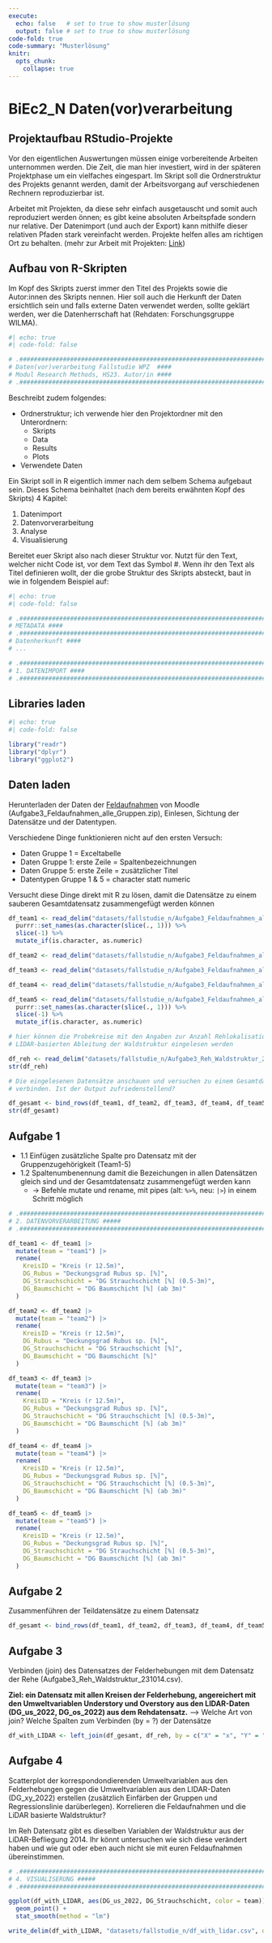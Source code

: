 ```yaml
---
execute:
  echo: false   # set to true to show musterlösung
  output: false # set to true to show musterlösung
code-fold: true
code-summary: "Musterlösung"
knitr:
  opts_chunk: 
    collapse: true
---
```


# BiEc2_N Daten(vor)verarbeitung

## Projektaufbau RStudio-Projekte

Vor den eigentlichen Auswertungen müssen einige vorbereitende Arbeiten unternommen werden. Die Zeit, die man hier investiert, wird in der späteren Projektphase um ein vielfaches eingespart. Im Skript soll die Ordnerstruktur des Projekts genannt werden, damit der Arbeitsvorgang auf verschiedenen Rechnern reproduzierbar ist.

Arbeitet mit Projekten, da diese sehr einfach ausgetauscht und somit auch reproduziert werden önnen; es gibt keine absoluten Arbeitspfade sondern nur relative. Der Datenimport (und auch der Export) kann mithilfe dieser relativen Pfaden stark vereinfacht werden. Projekte helfen alles am richtigen Ort zu behalten. (mehr zur Arbeit mit Projekten: [Link](https://support.rstudio.com/hc/en-us/articles/200526207-Using-Projects))

## Aufbau von R-Skripten

Im Kopf des Skripts zuerst immer den Titel des Projekts sowie die Autor:innen des Skripts nennen. Hier soll auch die Herkunft der Daten ersichtlich sein und falls externe Daten verwendet werden, sollte geklärt werden, wer die Datenherrschaft hat (Rehdaten: Forschungsgruppe WILMA).

```r
#| echo: true
#| code-fold: false

# .##################################################################################
# Daten(vor)verarbeitung Fallstudie WPZ  ####
# Modul Research Methods, HS23. Autor/in ####
# .##################################################################################
```

Beschreibt zudem folgendes:

- Ordnerstruktur; ich verwende hier den Projektordner mit den Unterordnern: 
  - Skripts
  - Data
  - Results
  - Plots
- Verwendete Daten

Ein Skript soll in R eigentlich immer nach dem selbem Schema aufgebaut sein.
Dieses Schema beinhaltet (nach dem bereits erwähnten Kopf des Skripts) 4 Kapitel: 

1. Datenimport
2. Datenvorverarbeitung
3. Analyse
4. Visualisierung

Bereitet euer Skript also nach dieser Struktur vor. Nutzt für den Text, welcher nicht Code ist, vor dem Text das Symbol #. Wenn ihr den Text als Titel definieren wollt, der die grobe Struktur des Skripts absteckt, baut in wie in folgendem Beispiel auf:

```r
#| echo: true
#| code-fold: false

# .###################################################################################
# METADATA ####
# .###################################################################################
# Datenherkunft ####
# ...

# .###################################################################################
# 1. DATENIMPORT ####
# .###################################################################################
```

## Libraries laden

```r
#| echo: true
#| code-fold: false

library("readr")
library("dplyr")
library("ggplot2")
```

## Daten laden
Herunterladen der Daten der [Feldaufnahmen](https://moodle.zhaw.ch/mod/folder/view.php?id=956252) von Moodle (Aufgabe3_Feldaufnahmen_alle_Gruppen.zip), Einlesen, Sichtung der Datensätze und der Datentypen.

Verschiedene Dinge funktionieren nicht auf den ersten Versuch:

- Daten Gruppe 1 = Exceltabelle
- Daten Gruppe 1: erste Zeile = Spaltenbezeichnungen
- Daten Gruppe 5: erste Zeile = zusätzlicher Titel
- Datentypen Gruppe 1 & 5 = character statt numeric

Versucht diese Dinge direkt mit R zu lösen, damit die Datensätze zu einem sauberen Gesamtdatensatz zusammengefügt werden können

```r
df_team1 <- read_delim("datasets/fallstudie_n/Aufgabe3_Feldaufnahmen_alle_Gruppen/Felderhebung Waldstruktur Team 1.csv", delim = ";") %>% 
  purrr::set_names(as.character(slice(., 1))) %>%
  slice(-1) %>% 
  mutate_if(is.character, as.numeric)

df_team2 <- read_delim("datasets/fallstudie_n/Aufgabe3_Feldaufnahmen_alle_Gruppen/Gruppe_2_Deckungsgrade.csv", delim = ";")

df_team3 <- read_delim("datasets/fallstudie_n/Aufgabe3_Feldaufnahmen_alle_Gruppen/Feldaufnahmen_LiDAR.csv", delim = ";")

df_team4 <- read_delim("datasets/fallstudie_n/Aufgabe3_Feldaufnahmen_alle_Gruppen/Felderhebung_Waldstruktur_Team4.csv", delim = ";")

df_team5 <- read_delim("datasets/fallstudie_n/Aufgabe3_Feldaufnahmen_alle_Gruppen/Felderhebung_Waldstruktur_Team_5.csv", delim = ";") %>% 
  purrr::set_names(as.character(slice(., 1))) %>%
  slice(-1) %>% 
  mutate_if(is.character, as.numeric)

# hier können die Probekreise mit den Angaben zur Anzahl Rehlokalisationen und der
# LIDAR-basierten Ableitung der Waldstruktur eingelesen werden

df_reh <- read_delim("datasets/fallstudie_n/Aufgabe3_Reh_Waldstruktur_231014.csv", delim = ";")
str(df_reh)

# Die eingelesenen Datensätze anschauen und versuchen zu einem Gesamtdatensatz
# verbinden. Ist der Output zufriedenstellend?

df_gesamt <- bind_rows(df_team1, df_team2, df_team3, df_team4, df_team5)
str(df_gesamt)
```

## Aufgabe 1

- 1.1 Einfügen zusätzliche Spalte pro Datensatz mit der Gruppenzugehörigkeit (Team1-5) 
- 1.2 Spaltenumbenennung damit die Bezeichungen in allen Datensätzen gleich sind und der Gesamtdatensatz zusammengefügt werden kann
  - → Befehle mutate und rename, mit pipes (alt: `%>%`, neu: `|>`) in einem Schritt möglich

```r
# .#################################################################################
# 2. DATENVORVERARBEITUNG #####
# .#################################################################################

df_team1 <- df_team1 |>
  mutate(team = "team1") |>
  rename(
    KreisID = "Kreis (r 12.5m)",
    DG_Rubus = "Deckungsgrad Rubus sp. [%]",
    DG_Strauchschicht = "DG Strauchschicht [%] (0.5-3m)",
    DG_Baumschicht = "DG Baumschicht [%] (ab 3m)"
  )

df_team2 <- df_team2 |>
  mutate(team = "team2") |>
  rename(
    KreisID = "Kreis (r 12.5m)",
    DG_Rubus = "Deckungsgrad Rubus sp. [%]",
    DG_Strauchschicht = "DG Strauchschicht [%]",
    DG_Baumschicht = "DG Baumschicht [%]"
  )

df_team3 <- df_team3 |>
  mutate(team = "team3") |>
  rename(
    KreisID = "Kreis (r 12.5m)",
    DG_Rubus = "Deckungsgrad Rubus sp. [%]",
    DG_Strauchschicht = "DG Strauchschicht [%] (0.5-3m)",
    DG_Baumschicht = "DG Baumschicht [%] (ab 3m)"
  )

df_team4 <- df_team4 |>
  mutate(team = "team4") |>
  rename(
    KreisID = "Kreis (r 12.5m)",
    DG_Rubus = "Deckungsgrad Rubus sp. [%]",
    DG_Strauchschicht = "DG Strauchschicht [%] (0.5-3m)",
    DG_Baumschicht = "DG Baumschicht [%] (ab 3m)"
  )

df_team5 <- df_team5 |>
  mutate(team = "team5") |>
  rename(
    KreisID = "Kreis (r 12.5m)",
    DG_Rubus = "Deckungsgrad Rubus sp. [%]",
    DG_Strauchschicht = "DG Strauchschicht [%] (0.5-3m)",
    DG_Baumschicht = "DG Baumschicht [%] (ab 3m)"
  )

```

## Aufgabe 2

Zusammenführen der Teildatensätze zu einem Datensatz

```r
df_gesamt <- bind_rows(df_team1, df_team2, df_team3, df_team4, df_team5)
```

## Aufgabe 3

Verbinden (join) des Datensatzes der Felderhebungen mit dem Datensatz der Rehe (Aufgabe3_Reh_Waldstruktur_231014.csv). 

**Ziel: ein Datensatz mit allen Kreisen der Felderhebung, angereichert mit den Umweltvariablen Understory und Overstory aus den LIDAR-Daten (DG_us_2022, DG_os_2022) aus dem Rehdatensatz.** 
--> Welche Art von join? Welche Spalten zum Verbinden (by = ?) der Datensätze

```r
df_with_LIDAR <- left_join(df_gesamt, df_reh, by = c("X" = "x", "Y" = "y"))
```

## Aufgabe 4

Scatterplot der korrespondondierenden Umweltvariablen aus den Felderhebungen gegen die Umweltvariablen aus den LIDAR-Daten (DG_xy_2022) erstellen (zusätzlich Einfärben der Gruppen und Regressionslinie darüberlegen). Korrelieren die Feldaufnahmen und die LiDAR basierte Waldstruktur?

Im Reh Datensatz gibt es dieselben Variablen der Waldstruktur aus der LiDAR-Befliegung  2014. Ihr könnt untersuchen wie sich diese verändert haben und wie gut oder eben auch nicht sie mit euren Feldaufnahmen übereinstimmen. 


```r
# .#####################################################################################
# 4. VISUALISERUNG #####
# .#####################################################################################

ggplot(df_with_LIDAR, aes(DG_us_2022, DG_Strauchschicht, color = team)) +
  geom_point() +
  stat_smooth(method = "lm")

write_delim(df_with_LIDAR, "datasets/fallstudie_n/df_with_lidar.csv", delim = ";")
```
